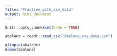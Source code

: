 ```yaml
---
title: "Practive_with_csv_data"
output: html_document
---
```


```r
knitr::opts_chunk$set(echo = TRUE)
```

```r
abalone = readr::read_csv("Abalone_csv_data.csv")

```
```r
glimpse(abalone)
names(abalone)
```


